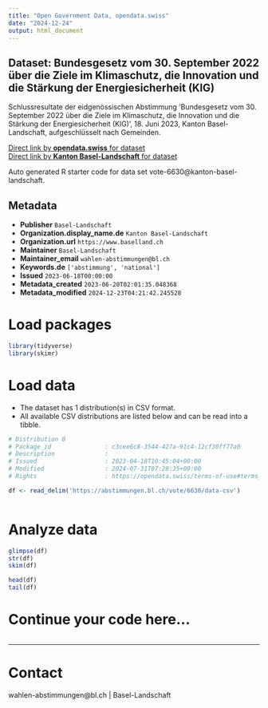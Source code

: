```yaml
---
title: "Open Government Data, opendata.swiss"
date: "2024-12-24"
output: html_document
---
```


## Dataset: Bundesgesetz vom 30. September 2022 über die Ziele im Klimaschutz, die Innovation und die Stärkung der Energiesicherheit (KlG)

Schlussresultate der eidgenössischen Abstimmung 'Bundesgesetz vom 30. September 2022 über die Ziele im Klimaschutz, die Innovation und die Stärkung der Energiesicherheit (KlG)', 18. Juni 2023, Kanton Basel-Landschaft, aufgeschlüsselt nach Gemeinden.

[Direct link by **opendata.swiss** for dataset](https://opendata.swiss/de/dataset/bundesgesetz-vom-30-september-2022-uber-die-ziele-im-klimaschutz-die-innovation-und-die-starkun1)<br>
[Direct link by **Kanton Basel-Landschaft** for dataset](https://abstimmungen.bl.ch/vote/6630/data)

Auto generated R starter code for data set vote-6630@kanton-basel-landschaft.

## Metadata

- **Publisher** `Basel-Landschaft`
- **Organization.display_name.de** `Kanton Basel-Landschaft`
- **Organization.url** `https://www.baselland.ch`
- **Maintainer** `Basel-Landschaft`
- **Maintainer_email** `wahlen-abstimmungen@bl.ch`
- **Keywords.de** `['abstimmung', 'national']`
- **Issued** `2023-06-18T00:00:00`
- **Metadata_created** `2023-06-20T02:01:35.048368`
- **Metadata_modified** `2024-12-23T04:21:42.245528`


# Load packages

```r

library(tidyverse)
library(skimr)

```

# Load data

-   The dataset has 1 distribution(s) in CSV format.
-   All available CSV distributions are listed below and can be read into a tibble.

```r

# Distribution 0
# Package_id               : c3cee6c8-3544-427a-91c4-12cf30ff77a0
# Description              : 
# Issued                   : 2023-04-18T10:45:04+00:00
# Modified                 : 2024-07-31T07:28:35+00:00
# Rights                   : https://opendata.swiss/terms-of-use#terms_by

df <- read_delim('https://abstimmungen.bl.ch/vote/6630/data-csv')



```

# Analyze data

```r

glimpse(df)
str(df)
skim(df)

head(df)
tail(df)

```

# Continue your code here...

```r

```

------------------------------------------------------------------------

# Contact

wahlen-abstimmungen@bl.ch | Basel-Landschaft
